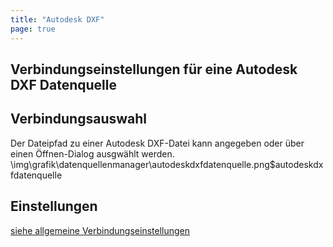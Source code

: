 ```yaml
---
title: "Autodesk DXF"
page: true
---
```

## Verbindungseinstellungen f&#252;r eine Autodesk DXF Datenquelle

## Verbindungsauswahl
Der Dateipfad zu einer Autodesk DXF-Datei kann angegeben oder &#252;ber einen &#214;ffnen-Dialog ausgw&#228;hlt werden.<Image>\img\grafik\datenquellenmanager\autodeskdxfdatenquelle.png$autodeskdxfdatenquelle</Image>

## Einstellungen
[siehe allgemeine Verbindungseinstellungen](../datenquellenmanager/verbindungseinstellungen)

